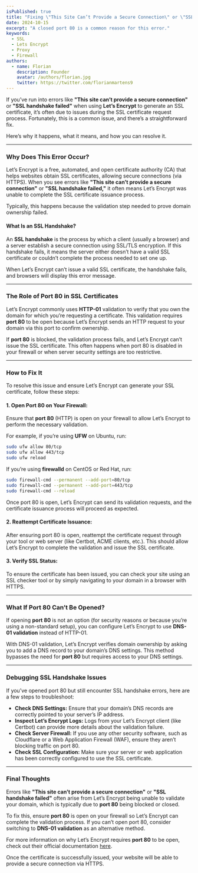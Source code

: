 ```yaml
---
isPublished: true  
title: "Fixing \"This Site Can’t Provide a Secure Connection\" or \"SSL Handshake Failed\" with Let’s Encrypt"  
date: 2024-10-15 
excerpt: "A closed port 80 is a common reason for this error."  
keywords:
  - SSL
  - Lets Encrypt
  - Proxy
  - Firewall
authors:
  - name: Florian
    description: Founder
    avatar: /authors/florian.jpg
    twitter: https://twitter.com/florianmartens9 
---
```


If you’ve run into errors like **"This site can’t provide a secure connection"** or **"SSL handshake failed"** when using **Let’s Encrypt** to generate an SSL certificate, it’s often due to issues during the SSL certificate request process. Fortunately, this is a common issue, and there’s a straightforward fix.

Here’s why it happens, what it means, and how you can resolve it.

---

### Why Does This Error Occur?

Let’s Encrypt is a free, automated, and open certificate authority (CA) that helps websites obtain SSL certificates, allowing secure connections (via HTTPS). When you see errors like **"This site can’t provide a secure connection"** or **"SSL handshake failed,"** it often means Let’s Encrypt was unable to complete the SSL certificate issuance process.

Typically, this happens because the validation step needed to prove domain ownership failed.

#### What Is an SSL Handshake?

An **SSL handshake** is the process by which a client (usually a browser) and a server establish a secure connection using SSL/TLS encryption. If this handshake fails, it means the server either doesn’t have a valid SSL certificate or couldn’t complete the process needed to set one up.

When Let’s Encrypt can’t issue a valid SSL certificate, the handshake fails, and browsers will display this error message.

---

### The Role of Port 80 in SSL Certificates

Let’s Encrypt commonly uses **HTTP-01** validation to verify that you own the domain for which you’re requesting a certificate. This validation requires **port 80** to be open because Let’s Encrypt sends an HTTP request to your domain via this port to confirm ownership.

If **port 80** is blocked, the validation process fails, and Let’s Encrypt can’t issue the SSL certificate. This often happens when port 80 is disabled in your firewall or when server security settings are too restrictive.

---

### How to Fix It

To resolve this issue and ensure Let’s Encrypt can generate your SSL certificate, follow these steps:

#### 1. **Open Port 80 on Your Firewall:**

Ensure that **port 80** (HTTP) is open on your firewall to allow Let’s Encrypt to perform the necessary validation.

For example, if you’re using **UFW** on Ubuntu, run:
```bash
sudo ufw allow 80/tcp
sudo ufw allow 443/tcp
sudo ufw reload
```

If you’re using **firewalld** on CentOS or Red Hat, run:
```bash
sudo firewall-cmd --permanent --add-port=80/tcp
sudo firewall-cmd --permanent --add-port=443/tcp
sudo firewall-cmd --reload
```

Once port 80 is open, Let’s Encrypt can send its validation requests, and the certificate issuance process will proceed as expected.

#### 2. **Reattempt Certificate Issuance:**

After ensuring port 80 is open, reattempt the certificate request through your tool or web server (like Certbot, ACME clients, etc.). This should allow Let’s Encrypt to complete the validation and issue the SSL certificate.

#### 3. **Verify SSL Status:**

To ensure the certificate has been issued, you can check your site using an SSL checker tool or by simply navigating to your domain in a browser with HTTPS.

---

### What If Port 80 Can’t Be Opened?

If opening **port 80** is not an option (for security reasons or because you’re using a non-standard setup), you can configure Let’s Encrypt to use **DNS-01 validation** instead of HTTP-01.

With DNS-01 validation, Let’s Encrypt verifies domain ownership by asking you to add a DNS record to your domain’s DNS settings. This method bypasses the need for **port 80** but requires access to your DNS settings.

---

### Debugging SSL Handshake Issues

If you’ve opened port 80 but still encounter SSL handshake errors, here are a few steps to troubleshoot:

- **Check DNS Settings:** Ensure that your domain’s DNS records are correctly pointed to your server’s IP address.
- **Inspect Let’s Encrypt Logs:** Logs from your Let’s Encrypt client (like Certbot) can provide more details about the validation failure.
- **Check Server Firewall:** If you use any other security software, such as Cloudflare or a Web Application Firewall (WAF), ensure they aren’t blocking traffic on port 80.
- **Check SSL Configuration:** Make sure your server or web application has been correctly configured to use the SSL certificate.

---

### Final Thoughts

Errors like **"This site can’t provide a secure connection"** or **"SSL handshake failed"** often arise from Let’s Encrypt being unable to validate your domain, which is typically due to **port 80** being blocked or closed.

To fix this, ensure **port 80** is open on your firewall so Let’s Encrypt can complete the validation process. If you can’t open port 80, consider switching to **DNS-01 validation** as an alternative method.

For more information on why Let’s Encrypt requires **port 80** to be open, check out their official documentation [here](https://letsencrypt.org/docs/allow-port-80/).

Once the certificate is successfully issued, your website will be able to provide a secure connection via HTTPS.